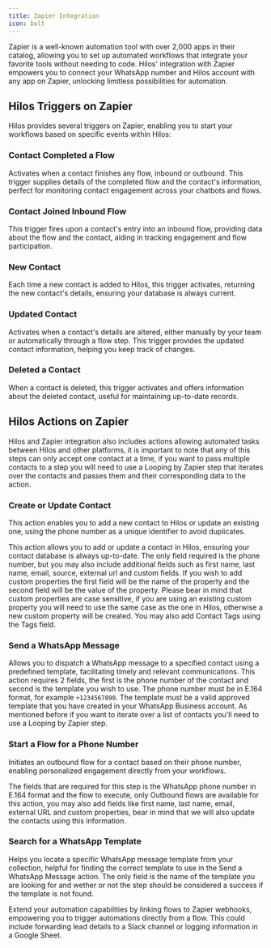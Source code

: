```yaml
---
title: Zapier Integration
icon: bolt
---
```


Zapier is a well-known automation tool with over 2,000 apps in their catalog, allowing you to set up automated workflows that integrate your favorite tools without needing to code. Hilos' integration with Zapier empowers you to connect your WhatsApp number and Hilos account with any app on Zapier, unlocking limitless possibilities for automation.

## Hilos Triggers on Zapier

Hilos provides several triggers on Zapier, enabling you to start your workflows based on specific events within Hilos:

### Contact Completed a Flow

Activates when a contact finishes any flow, inbound or outbound. This trigger supplies details of the completed flow and the contact's information, perfect for monitoring contact engagement across your chatbots and flows.

### Contact Joined Inbound Flow

This trigger fires upon a contact's entry into an inbound flow, providing data about the flow and the contact, aiding in tracking engagement and flow participation.

### New Contact

Each time a new contact is added to Hilos, this trigger activates, returning the new contact's details, ensuring your database is always current.

### Updated Contact

Activates when a contact's details are altered, either manually by your team or automatically through a flow step. This trigger provides the updated contact information, helping you keep track of changes.

### Deleted a Contact

When a contact is deleted, this trigger activates and offers information about the deleted contact, useful for maintaining up-to-date records.

## Hilos Actions on Zapier

Hilos and Zapier integration also includes actions allowing automated tasks between Hilos and other platforms, it is important to note that any of this steps can only accept one contact at a time, if you want to pass multiple contacts to a step you will need to use a Looping by Zapier step that iterates over the contacts and passes them and their corresponding data to the action.

### Create or Update Contact

This action enables you to add a new contact to Hilos or update an existing one, using the phone number as a unique identifier to avoid duplicates.

This action allows you to add or update a contact in Hilos, ensuring your contact database is always up-to-date. The only field required is the phone number, but you may also include additional fields such as first name, last name, email, source, external url and custom fields. If you wish to add custom properties the first field will be the name of the property and the second field will be the value of the property. Please bear in mind that custom properties are case sensitive, if you are using an existing custom property you will need to use the same case as the one in Hilos, otherwise a new custom property will be created. You may also add Contact Tags using the Tags field.

### Send a WhatsApp Message

Allows you to dispatch a WhatsApp message to a specified contact using a predefined template, facilitating timely and relevant communications. This action requires 2 fields, the first is the phone number of the contact and second is the template you wish to use. The phone number must be in E.164 format, for example `+1234567890`. The template must be a valid approved template that you have created in your WhatsApp Business account. As mentioned before if you want to iterate over a list of contacts you'll need to use a Looping by Zapier step.

### Start a Flow for a Phone Number

Initiates an outbound flow for a contact based on their phone number, enabling personalized engagement directly from your workflows.

The fields that are required for this step is the WhatsApp phone number in E.164 format and the flow to execute, only Outbound flows are available for this action, you may also add fields like first name, last name, email, external URL and custom properties, bear in mind that we will also update the contacts using this information.

### Search for a WhatsApp Template

Helps you locate a specific WhatsApp message template from your collection, helpful for finding the correct template to use in the Send a WhatsApp Message action. The only field is the name of the template you are looking for and wether or not the step should be considered a success if the template is not found.

<Info>
  Extend your automation capabilities by linking flows to Zapier webhooks, empowering you to trigger automations directly from a flow. This could include forwarding lead details to a Slack channel or logging information in a Google Sheet.
</Info>
